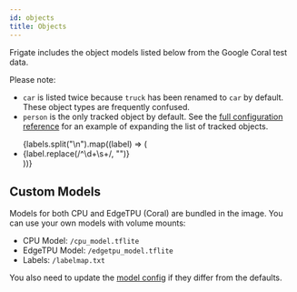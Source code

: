 ```yaml
---
id: objects
title: Objects
---
```



Frigate includes the object models listed below from the Google Coral test data.

Please note: 
 - `car` is listed twice because `truck` has been renamed to `car` by default. These object types are frequently confused.
 - `person` is the only tracked object by default. See the [full configuration reference](https://docs.frigate.video/configuration/index#full-configuration-reference) for an example of expanding the list of tracked objects.

<ul>
  {labels.split("\n").map((label) => (
    <li>{label.replace(/^\d+\s+/, "")}</li>
  ))}
</ul>

## Custom Models

Models for both CPU and EdgeTPU (Coral) are bundled in the image. You can use your own models with volume mounts:

- CPU Model: `/cpu_model.tflite`
- EdgeTPU Model: `/edgetpu_model.tflite`
- Labels: `/labelmap.txt`

You also need to update the [model config](/configuration/advanced#model) if they differ from the defaults.
